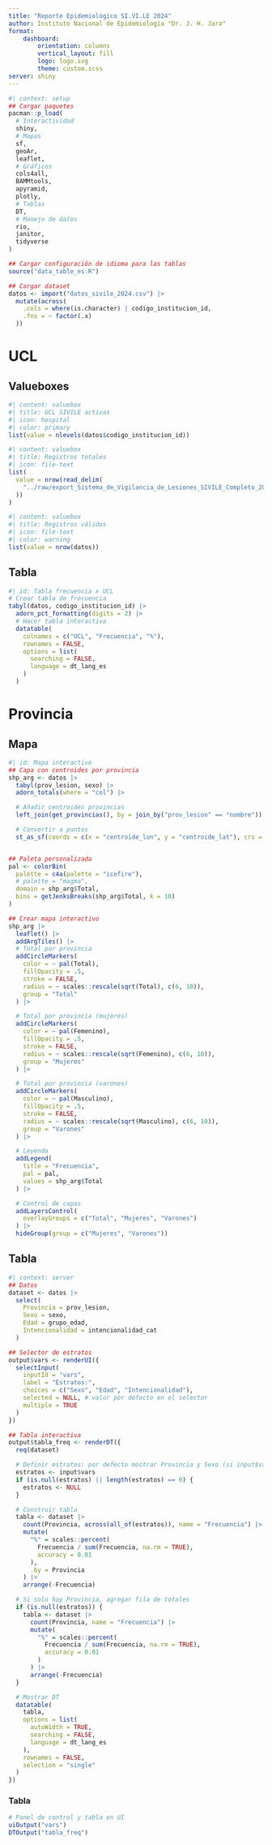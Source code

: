 ```yaml
---
title: "Reporte Epidemiológico SI.VI.LE 2024"
author: Instituto Nacional de Epidemiología "Dr. J. H. Jara"
format: 
    dashboard:
        orientation: columns
        vertical_layout: fill
        logo: logo.svg
        theme: custom.scss
server: shiny
---
```


```r
#| context: setup
## Cargar paquetes
pacman::p_load(
  # Interactividad
  shiny,
  # Mapas
  sf,
  geoAr,
  leaflet,
  # Gráficos
  cols4all,
  BAMMtools,
  apyramid,
  plotly,
  # Tablas
  DT,
  # Manejo de datos
  rio,
  janitor,
  tidyverse
)

## Cargar configuración de idioma para las tablas
source("data_table_es.R")

## Cargar dataset
datos <- import("datos_sivile_2024.csv") |>
  mutate(across(
    .cols = where(is.character) | codigo_institucion_id,
    .fns = ~ factor(.x)
  ))
```

# UCL

## Valueboxes {width="30%"}

```r
#| content: valuebox
#| title: UCL SIVILE activas
#| icon: hospital
#| color: primary
list(value = nlevels(datos$codigo_institucion_id))
```

```r
#| content: valuebox
#| title: Registros totales
#| icon: file-text
list(
  value = nrow(read_delim(
    "../raw/export_Sistema_de_Vigilancia_de_Lesiones_SIVILE_Completo_2024.txt"
  ))
)
```

```r
#| content: valuebox
#| title: Registros válidos
#| icon: file-text
#| color: warning
list(value = nrow(datos))
```

## Tabla {width="70%"}

```r
#| id: Tabla frecuencia x UCL
# Crear tabla de frecuencia
tabyl(datos, codigo_institucion_id) |>
  adorn_pct_formatting(digits = 2) |>
  # Hacer tabla interactiva
  datatable(
    colnames = c("UCL", "Frecuencia", "%"),
    rownames = FALSE,
    options = list(
      searching = FALSE,
      language = dt_lang_es
    )
  )
```

<!-- Datos completos en sexo y edad de la persona lesionada, provincia de ocurrencia y mecanismo de la lesión. -->

# Provincia

## Mapa

```r
#| id: Mapa interactivo
## Capa con centroides por provincia
shp_arg <- datos |>
  tabyl(prov_lesion, sexo) |>
  adorn_totals(where = "col") |>

  # Añadir centroides provincias
  left_join(get_provincias(), by = join_by("prov_lesion" == "nombre")) |>

  # Convertir a puntos
  st_as_sf(coords = c(x = "centroide_lon", y = "centroide_lat"), crs = 4326)


## Paleta personalizada
pal <- colorBin(
  palette = c4a(palette = "icefire"),
  # palette = "magma",
  domain = shp_arg$Total,
  bins = getJenksBreaks(shp_arg$Total, k = 10)
)

## Crear mapa interactivo
shp_arg |>
  leaflet() |>
  addArgTiles() |>
  # Total por provincia
  addCircleMarkers(
    color = ~ pal(Total),
    fillOpacity = .5,
    stroke = FALSE,
    radius = ~ scales::rescale(sqrt(Total), c(6, 10)),
    group = "Total"
  ) |>

  # Total por provincia (mujeres)
  addCircleMarkers(
    color = ~ pal(Femenino),
    fillOpacity = .5,
    stroke = FALSE,
    radius = ~ scales::rescale(sqrt(Femenino), c(6, 10)),
    group = "Mujeres"
  ) |>

  # Total por provincia (varones)
  addCircleMarkers(
    color = ~ pal(Masculino),
    fillOpacity = .5,
    stroke = FALSE,
    radius = ~ scales::rescale(sqrt(Masculino), c(6, 10)),
    group = "Varones"
  ) |>

  # Leyenda
  addLegend(
    title = "Frecuencia",
    pal = pal,
    values = shp_arg$Total
  ) |>

  # Control de capas
  addLayersControl(
    overlayGroups = c("Total", "Mujeres", "Varones")
  ) |>
  hideGroup(group = c("Mujeres", "Varones"))
```

## Tabla
```r
#| context: server
## Datos
dataset <- datos |>
  select(
    Provincia = prov_lesion,
    Sexo = sexo,
    Edad = grupo_edad,
    Intencionalidad = intencionalidad_cat
  )

## Selector de estratos
output$vars <- renderUI({
  selectInput(
    inputId = "vars",
    label = "Estratos:",
    choices = c("Sexo", "Edad", "Intencionalidad"),
    selected = NULL, # valor por defecto en el selector
    multiple = TRUE
  )
})

## Tabla interactiva
output$tabla_freq <- renderDT({
  req(dataset)

  # Definir estratos: por defecto mostrar Provincia y Sexo (si input$vars es NULL)
  estratos <- input$vars
  if (is.null(estratos) || length(estratos) == 0) {
    estratos <- NULL
  }

  # Construir tabla
  tabla <- dataset |>
    count(Provincia, across(all_of(estratos)), name = "Frecuencia") |>
    mutate(
      "%" = scales::percent(
        Frecuencia / sum(Frecuencia, na.rm = TRUE),
        accuracy = 0.01
      ),
      .by = Provincia
    ) |>
    arrange(-Frecuencia)

  # Si solo hay Provincia, agregar fila de totales
  if (is.null(estratos)) {
    tabla <- dataset |>
      count(Provincia, name = "Frecuencia") |>
      mutate(
        "%" = scales::percent(
          Frecuencia / sum(Frecuencia, na.rm = TRUE),
          accuracy = 0.01
        )
      ) |>
      arrange(-Frecuencia)
  }

  # Mostrar DT
  datatable(
    tabla,
    options = list(
      autoWidth = TRUE,
      searching = FALSE,
      language = dt_lang_es
    ),
    rownames = FALSE,
    selection = "single"
  )
})

```

### Tabla

```r
# Panel de control y tabla en UI
uiOutput("vars")
DTOutput("tabla_freq")
```